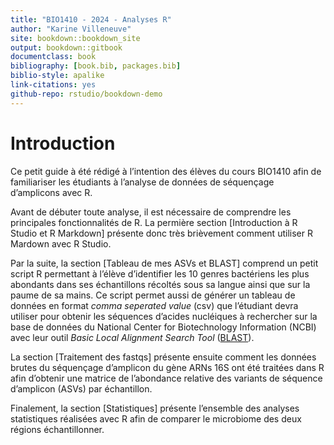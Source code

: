 ```yaml
--- 
title: "BIO1410 - 2024 - Analyses R"
author: "Karine Villeneuve"
site: bookdown::bookdown_site
output: bookdown::gitbook
documentclass: book
bibliography: [book.bib, packages.bib]
biblio-style: apalike
link-citations: yes
github-repo: rstudio/bookdown-demo
---
```


# Introduction

Ce petit guide à été rédigé à l'intention des élèves du cours BIO1410 afin de familiariser les étudiants à l'analyse de données de séquençage d'amplicons avec R. 

Avant de débuter toute analyse, il est nécessaire de comprendre les principales fonctionnalités de R. La permière section [Introduction à R Studio et R Markdown] présente donc très brièvement comment utiliser R Mardown avec R Studio. 

Par la suite, la section [Tableau de mes ASVs et BLAST] comprend un petit script R permettant à l'élève d'identifier les 10 genres bactériens les plus abondants dans ses échantillons récoltés sous sa langue ainsi que sur la paume de sa mains. Ce script permet aussi de générer un tableau de données en format *comma seperated value* (csv) que l'étudiant devra utiliser pour obtenir les séquences d'acides nucléiques à rechercher sur la base de données du National Center for Biotechnology Information (NCBI) avec leur outil *Basic Local Alignment Search Tool* ([BLAST](https://blast.ncbi.nlm.nih.gov/Blast.cgi)). 

La section [Traitement des fastqs] présente ensuite comment les données brutes du séquençage d'amplicon du gène ARNs 16S ont été traitées dans R afin d'obtenir une matrice de l'abondance relative des variants de séquence d'amplicon (ASVs) par échantillon. 

Finalement, la section [Statistiques] présente l'ensemble des analyses statistiques réalisées avec R afin de comparer le microbiome des deux régions échantillonner. 


